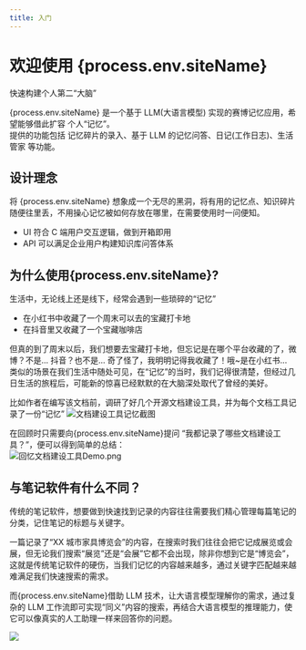 ```yaml
---
title: 入门
---
```


# 欢迎使用 {process.env.siteName}

快速构建个人第二“大脑”

{process.env.siteName} 是一个基于 LLM(大语言模型) 实现的赛博记忆应用，希望能够借此扩容 个人“记忆”。  
提供的功能包括 记忆碎片的录入、基于 LLM 的记忆问答、日记(工作日志)、生活管家 等功能。

## 设计理念

将 {process.env.siteName} 想象成一个无尽的黑洞，将有用的记忆点、知识碎片随便往里丢，不用操心记忆被如何存放在哪里，在需要使用时一问便知。

- UI 符合 C 端用户交互逻辑，做到开箱即用
- API 可以满足企业用户构建知识库问答体系

## 为什么使用{process.env.siteName}?

生活中，无论线上还是线下，经常会遇到一些琐碎的“记忆”

- 在小红书中收藏了一个周末可以去的宝藏打卡地
- 在抖音里又收藏了一个宝藏咖啡店

但真的到了周末以后，我们想要去宝藏打卡地，但忘记是在哪个平台收藏的了，微博？不是... 抖音？也不是... 奇了怪了，我明明记得我收藏了！哦~是在小红书...  
类似的场景在我们生活中随处可见，在“记忆”的当时，我们记得很清楚，但经过几日生活的旅程后，可能新的惊喜已经默默的在大脑深处取代了曾经的美好。

比如作者在编写该文档前，调研了好几个开源文档建设工具，并为每个文档工具记录了一份“记忆”
![文档建设工具记忆截图](/文档建设工具记忆截图.png)

在回顾时只需要向{process.env.siteName}提问 “我都记录了哪些文档建设工具？”，便可以得到简单的总结：  
![回忆文档建设工具Demo.png](/回忆文档建设工具Demo.png)

## 与笔记软件有什么不同？

传统的笔记软件，想要做到快速找到记录的内容往往需要我们精心管理每篇笔记的分类，记住笔记的标题与关键字。

一篇记录了“XX 城市家具博览会”的内容，在搜索时我们往往会把它记成展览或会展，但无论我们搜索“展览”还是“会展”它都不会出现，除非你想到它是“博览会”，这就是传统笔记软件的硬伤，当我们记忆的内容越来越多，通过关键字匹配越来越难满足我们快速搜索的需求。

而{process.env.siteName}借助 LLM 技术，让大语言模型理解你的需求，通过复杂的 LLM 工作流即可实现“同义”内容的搜索，再结合大语言模型的推理能力，使它可以像真实的人工助理一样来回答你的问题。

![](/公园场景Demo.png)
